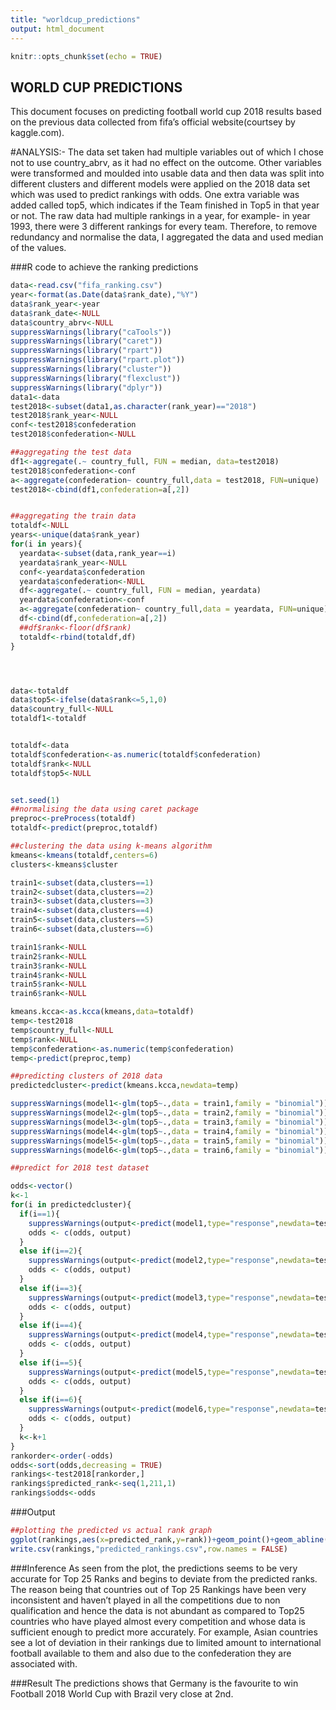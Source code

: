 ```yaml
---
title: "worldcup_predictions"
output: html_document
---
```


```r
knitr::opts_chunk$set(echo = TRUE)
```

## WORLD CUP PREDICTIONS
This document focuses on predicting football world cup 2018 results based on the previous data collected from fifa's official website(courtsey by kaggle.com).

#ANALYSIS:-
The data set taken had multiple variables out of which I chose not to use country_abrv, as it had no effect on the outcome. Other variables were transformed and moulded into usable data and then data was split into different clusters and different models were applied on the 2018 data set which was used to predict rankings with odds.
One extra variable was added called top5, which indicates if the Team finished in Top5 in that year or not. The raw data had multiple rankings in a year, for example- in year 1993, there were 3 different rankings for every team. Therefore, to remove redundancy and normalise the data, I aggregated the data and used median of the values.

###R code to achieve the ranking predictions
```r
data<-read.csv("fifa_ranking.csv")
year<-format(as.Date(data$rank_date),"%Y")
data$rank_year<-year
data$rank_date<-NULL
data$country_abrv<-NULL
suppressWarnings(library("caTools"))
suppressWarnings(library("caret"))
suppressWarnings(library("rpart"))
suppressWarnings(library("rpart.plot"))
suppressWarnings(library("cluster"))
suppressWarnings(library("flexclust"))
suppressWarnings(library("dplyr"))
data1<-data
test2018<-subset(data1,as.character(rank_year)=="2018")
test2018$rank_year<-NULL
conf<-test2018$confederation
test2018$confederation<-NULL

##aggregating the test data
df1<-aggregate(.~ country_full, FUN = median, data=test2018)
test2018$confederation<-conf
a<-aggregate(confederation~ country_full,data = test2018, FUN=unique)
test2018<-cbind(df1,confederation=a[,2])


##aggregating the train data
totaldf<-NULL
years<-unique(data$rank_year)
for(i in years){
  yeardata<-subset(data,rank_year==i)
  yeardata$rank_year<-NULL
  conf<-yeardata$confederation
  yeardata$confederation<-NULL
  df<-aggregate(.~ country_full, FUN = median, yeardata)
  yeardata$confederation<-conf
  a<-aggregate(confederation~ country_full,data = yeardata, FUN=unique)
  df<-cbind(df,confederation=a[,2])
  ##df$rank<-floor(df$rank)
  totaldf<-rbind(totaldf,df)
}




data<-totaldf
data$top5<-ifelse(data$rank<=5,1,0)
data$country_full<-NULL
totaldf1<-totaldf


totaldf<-data
totaldf$confederation<-as.numeric(totaldf$confederation)
totaldf$rank<-NULL
totaldf$top5<-NULL


set.seed(1)
##normalising the data using caret package
preproc<-preProcess(totaldf)
totaldf<-predict(preproc,totaldf)

##clustering the data using k-means algorithm
kmeans<-kmeans(totaldf,centers=6)
clusters<-kmeans$cluster

train1<-subset(data,clusters==1)
train2<-subset(data,clusters==2)
train3<-subset(data,clusters==3)
train4<-subset(data,clusters==4)
train5<-subset(data,clusters==5)
train6<-subset(data,clusters==6)

train1$rank<-NULL
train2$rank<-NULL
train3$rank<-NULL
train4$rank<-NULL
train5$rank<-NULL
train6$rank<-NULL

kmeans.kcca<-as.kcca(kmeans,data=totaldf)
temp<-test2018
temp$country_full<-NULL
temp$rank<-NULL
temp$confederation<-as.numeric(temp$confederation)
temp<-predict(preproc,temp)

##predicting clusters of 2018 data
predictedcluster<-predict(kmeans.kcca,newdata=temp)

suppressWarnings(model1<-glm(top5~.,data = train1,family = "binomial"))
suppressWarnings(model2<-glm(top5~.,data = train2,family = "binomial"))
suppressWarnings(model3<-glm(top5~.,data = train3,family = "binomial"))
suppressWarnings(model4<-glm(top5~.,data = train4,family = "binomial"))
suppressWarnings(model5<-glm(top5~.,data = train5,family = "binomial"))
suppressWarnings(model6<-glm(top5~.,data = train6,family = "binomial"))

##predict for 2018 test dataset

odds<-vector()
k<-1
for(i in predictedcluster){
  if(i==1){
    suppressWarnings(output<-predict(model1,type="response",newdata=test2018[k,]))
    odds <- c(odds, output)
  }
  else if(i==2){
    suppressWarnings(output<-predict(model2,type="response",newdata=test2018[k,]))
    odds <- c(odds, output)
  }
  else if(i==3){
    suppressWarnings(output<-predict(model3,type="response",newdata=test2018[k,]))
    odds <- c(odds, output)
  }
  else if(i==4){
    suppressWarnings(output<-predict(model4,type="response",newdata=test2018[k,]))
    odds <- c(odds, output)
  }
  else if(i==5){
    suppressWarnings(output<-predict(model5,type="response",newdata=test2018[k,]))
    odds <- c(odds, output)
  }
  else if(i==6){
    suppressWarnings(output<-predict(model6,type="response",newdata=test2018[k,]))
    odds <- c(odds, output)
  }
  k<-k+1
}
rankorder<-order(-odds)
odds<-sort(odds,decreasing = TRUE)
rankings<-test2018[rankorder,]
rankings$predicted_rank<-seq(1,211,1)
rankings$odds<-odds


```

###Output
```r
##plotting the predicted vs actual rank graph
ggplot(rankings,aes(x=predicted_rank,y=rank))+geom_point()+geom_abline()
write.csv(rankings,"predicted_rankings.csv",row.names = FALSE)
```

###Inference
As seen from the plot, the predictions seems to be very accurate for Top 25 Ranks and begins to deviate from the predicted ranks. The reason being that countries out of Top 25 Rankings have been very inconsistent and haven't played in all the competitions due to non qualification and hence the data is not abundant as compared to Top25 countries who have played almost every competition and whose data is sufficient enough to predict more accurately. For example, Asian countries see a lot of deviation in their rankings due to limited amount to international football available to them and also due to the confederation they are associated with.

###Result
The predictions shows that Germany is the favourite to win Football 2018 World Cup with Brazil very close at 2nd. 
